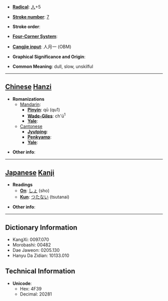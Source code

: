 * '''[[Wiktionary:Chinese radical index| Radical]]''': [[Wiktionary:Chinese radical index 人|人]]+5

* '''[[Wiktionary:Chinese total strokes index|Stroke number]]''': [[Wiktionary:Chinese total strokes index 7|7]]

* '''Stroke order''': 

* '''[[Wiktionary:Chinese four corner index|Four-Corner System]]''': 

* '''[[Wiktionary:Chinese Cangjie index|Cangjie input]]''': 人月一 (OBM)

* '''Graphical Significance and Origin''': 

* '''Common Meaning''': dull, slow, unskilful

----

== [[Chinese]] [[Hanzi]] ==

* '''Romanizations'''
** [[Mandarin]]:
*** '''[[Pinyin]]''': qū (qu1)
*** '''[[Wade-Giles]]''': ch'ü<sup>1</sup>
*** '''[[Yale]]''': 
**[[Cantonese]]
***'''[[Jyutping]]''':
***'''[[Penkyamp]]''': 
***'''[[Yale]]''': 

* '''Other info''': 

----

== [[Japanese]] [[Kanji]] ==

* '''Readings'''
** '''[[On]]''': [[しょ]] (sho)
** '''[[Kun]]''': [[つたない]] (tsutanai)

* '''Other info''':  

----

== Dictionary Information ==

* KangXi: 0097.070
* Morobashi: 00482
* Dae Jaweon: 0205.130
* Hanyu Da Zidian: 10133.010

== Technical Information ==

* '''Unicode''':
** Hex: 4F39
** Decimal: 20281